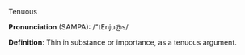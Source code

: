 Tenuous

'''Pronunciation''' (SAMPA):  /"tEnju@s/

'''Definition''': Thin in substance or importance, as a tenuous argument.